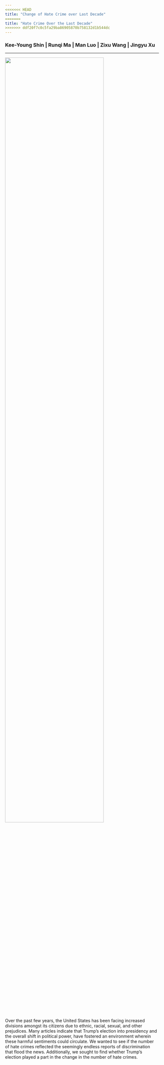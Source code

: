 ```yaml
---
<<<<<<< HEAD
title: "Change of Hate Crime over Last Decade"
=======
title: "Hate Crime Over the Last Decade"
>>>>>>> ddf20f7c0c5fa29ba86905870b758132d1b544dc
---
```



### Kee-Young Shin | Runqi Ma | Man Luo | Zixu Wang | Jingyu Xu

***

<img src="hate_crime_img.jpg" style="width:80%">

Over the past few years, the United States has been facing increased divisions amongst its citizens due to ethnic, racial, sexual, and other prejudices. Many articles indicate that Trump's election into presidency and the overall shift in political power, have fostered an environment wherein these harmful sentiments could circulate. We wanted to see if the number of hate crimes reflected the seemingly endless reports of discrimination that flood the news. Additionally, we sought to find whether Trump's election played a part in the change in the number of hate crimes. 